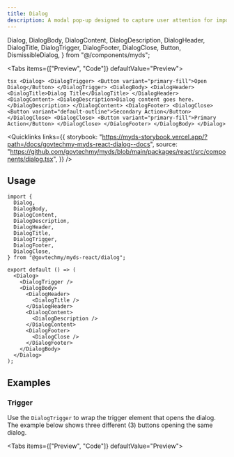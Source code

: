 ```yaml
---
title: Dialog
description: A modal pop-up designed to capture user attention for important actions or messages. It consists of three main components, which are Header, Content, and Footer.
---
```


  Dialog,
  DialogBody,
  DialogContent,
  DialogDescription,
  DialogHeader,
  DialogTitle,
  DialogTrigger,
  DialogFooter,
  DialogClose,
  Button,
  DismissibleDialog,
} from "@/components/myds";

<Tabs items={["Preview", "Code"]} defaultValue="Preview">
  <Tab value="Preview" className="not-prose flex justify-center">
    <Dialog>
      <DialogTrigger>
        <Button variant="primary-fill">Open Dialog</Button>
      </DialogTrigger>
      <DialogBody>
        <DialogHeader>
          <DialogTitle>Dialog Title</DialogTitle>
        </DialogHeader>
        <DialogContent>
          <DialogDescription>Dialog content goes here.</DialogDescription>
        </DialogContent>
        <DialogFooter>
          <DialogClose>
            <Button variant="default-outline">Secondary Action</Button>
          </DialogClose>
          <DialogClose>
            <Button variant="primary-fill">Primary Action</Button>
          </DialogClose>
        </DialogFooter>
      </DialogBody>
    </Dialog>
  </Tab>
  <Tab value="Code">
    ```tsx
    <Dialog>
      <DialogTrigger>
        <Button variant="primary-fill">Open Dialog</Button>
      </DialogTrigger>
      <DialogBody>
        <DialogHeader>
          <DialogTitle>Dialog Title</DialogTitle>
        </DialogHeader>
        <DialogContent>
          <DialogDescription>Dialog content goes here.</DialogDescription>
        </DialogContent>
        <DialogFooter>
          <DialogClose>
            <Button variant="default-outline">Secondary Action</Button>
          </DialogClose>
          <DialogClose>
            <Button variant="primary-fill">Primary Action</Button>
          </DialogClose>
        </DialogFooter>
      </DialogBody>
    </Dialog>
    ```
  </Tab>
</Tabs>

<Quicklinks
  links={{
    storybook:
      "https://myds-storybook.vercel.app/?path=/docs/govtechmy-myds-react-dialog--docs",
    source:
      "https://github.com/govtechmy/myds/blob/main/packages/react/src/components/dialog.tsx",
  }}
/>

## Usage

```tsx copy
import {
  Dialog,
  DialogBody,
  DialogContent,
  DialogDescription,
  DialogHeader,
  DialogTitle,
  DialogTrigger,
  DialogFooter,
  DialogClose,
} from "@govtechmy/myds-react/dialog";
```

```tsx copy
export default () => (
  <Dialog>
    <DialogTrigger />
    <DialogBody>
      <DialogHeader>
        <DialogTitle />
      </DialogHeader>
      <DialogContent>
        <DialogDescription />
      </DialogContent>
      <DialogFooter>
        <DialogClose />
      </DialogFooter>
    </DialogBody>
  </Dialog>
);
```

## Examples

### Trigger

Use the `DialogTrigger` to wrap the trigger element that opens the dialog. The example below shows three different (3) buttons opening the same dialog.

<Tabs items={["Preview", "Code"]} defaultValue="Preview">
  <Tab value="Preview">
    <div className="not-prose flex flex-col items-center gap-3">
      <Dialog>
        <DialogTrigger>
          <Button variant="primary-fill">Open Dialog 1</Button>
        </DialogTrigger>
        <DialogTrigger>
          <Button variant="primary-outline">Open Dialog 2</Button>
        </DialogTrigger>
        <DialogTrigger>
          <Button variant="primary-ghost">Open Dialog 3</Button>
        </DialogTrigger>

      <DialogBody>
        <DialogHeader>
          <DialogTitle>Dialog Title</DialogTitle>
        </DialogHeader>
        <DialogContent>
          <DialogDescription>Dialog content goes here.</DialogDescription>
        </DialogContent>
        <DialogFooter>
          <DialogClose>
            <Button variant="default-outline">Secondary Action</Button>
          </DialogClose>
          <DialogClose>
            <Button variant="primary-fill">Primary Action</Button>
          </DialogClose>
        </DialogFooter>
      </DialogBody>
    </Dialog>
    </div>

  </Tab>
  <Tab value="Code">
    ```tsx
    <Dialog>
      <DialogTrigger>
        <Button variant="primary-fill">Open Dialog 1</Button>
      </DialogTrigger>
      <DialogTrigger>
        <Button variant="primary-outline">Open Dialog 2</Button>
      </DialogTrigger>
      <DialogTrigger>
        <Button variant="primary-ghost">Open Dialog 3</Button>
      </DialogTrigger>

      <DialogBody>
        <DialogHeader>
          <DialogTitle>Dialog Title</DialogTitle>
        </DialogHeader>
        <DialogContent>
          <DialogDescription>Dialog content goes here.</DialogDescription>
        </DialogContent>
        <DialogFooter>
          <DialogClose>
            <Button variant="default-outline">Secondary Action</Button>
          </DialogClose>
          <DialogClose>
            <Button variant="primary-fill">Primary Action</Button>
          </DialogClose>
        </DialogFooter>
      </DialogBody>
    </Dialog>
    ```

  </Tab>
</Tabs>

### Uncontrolled vs Controlled State

To use the dialog in an uncontrolled state, set the `defaultOpen` prop to the initial state of the dialog.

To use the dialog in the controlled state, utilize the `open` and `onOpenChange` prop to handle the state programmatically.

<Tabs items={["Preview", "Code"]} defaultValue="Preview">
  <Tab value="Preview">
    <div className="not-prose flex flex-col gap-3 items-center">
        <div>
            Uncontrolled
            <Dialog defaultOpen={false}>
              <DialogTrigger>
                <Button variant="primary-fill">Open Dialog (Uncontrolled)</Button>
              </DialogTrigger>
      
            <DialogBody>
              <DialogHeader>
                <DialogTitle>Dialog Title</DialogTitle>
              </DialogHeader>
              <DialogContent>
                <DialogDescription>Dialog content goes here.</DialogDescription>
              </DialogContent>
              <DialogFooter>
                <DialogClose>
                  <Button variant="default-outline">Secondary Action</Button>
                </DialogClose>
                <DialogClose>
                  <Button variant="primary-fill">Primary Action</Button>
                </DialogClose>
              </DialogFooter>
            </DialogBody>
          </Dialog>
        </div>
        <div>
            Controlled
            <Dialog open={false}>
              <DialogTrigger>
                <Button variant="primary-fill">Open Dialog (Controlled)</Button>
              </DialogTrigger>
      
            <DialogBody>
              <DialogHeader>
                <DialogTitle>Dialog Title</DialogTitle>
              </DialogHeader>
              <DialogContent>
                <DialogDescription>Dialog content goes here.</DialogDescription>
              </DialogContent>
              <DialogFooter>
                <DialogClose>
                  <Button variant="default-outline">Secondary Action</Button>
                </DialogClose>
                <DialogClose>
                  <Button variant="primary-fill">Primary Action</Button>
                </DialogClose>
              </DialogFooter>
            </DialogBody>
          </Dialog>
        </div>
    </div>

  </Tab>
  <Tab value="Code">
    ```tsx
    // Uncontrolled state
    <Dialog defaultOpen={false}>
      <DialogTrigger>
        <Button variant="primary-fill">Open Dialog (Uncontrolled)</Button>
      </DialogTrigger>
      <DialogBody>
        <DialogHeader>
          <DialogTitle>Dialog Title</DialogTitle>
        </DialogHeader>
        <DialogContent>
          <DialogDescription>Dialog content goes here.</DialogDescription>
        </DialogContent>
        <DialogFooter>
          <DialogClose>
            <Button variant="default-outline">Secondary Action</Button>
          </DialogClose>
          <DialogClose>
            <Button variant="primary-fill">Primary Action</Button>
          </DialogClose>
        </DialogFooter>
      </DialogBody>
    </Dialog>

    // Controlled state
    <Dialog open={false}>
      <DialogTrigger>
        <Button variant="primary-fill">Open Dialog (Controlled)</Button>
      </DialogTrigger>
      <DialogBody>
        <DialogHeader>
          <DialogTitle>Dialog Title</DialogTitle>
        </DialogHeader>
        <DialogContent>
          <DialogDescription>Dialog content goes here.</DialogDescription>
        </DialogContent>
        <DialogFooter>
          <DialogClose>
            <Button variant="default-outline">Secondary Action</Button>
          </DialogClose>
          <DialogClose>
            <Button variant="primary-fill">Primary Action</Button>
          </DialogClose>
        </DialogFooter>
      </DialogBody>
    </Dialog>
    ```

  </Tab>
</Tabs>

### Dismissible

To prevent users from dismissing the dialog, set the `dismissible` prop to `false` at `DialogBody`. By default, the dialog is dismissible.

You can attach a callback function to the `onDismiss` prop to handle the dismiss event.

<Tabs items={["Preview", "Code"]} defaultValue="Preview">
  <Tab value="Preview">
    <div className="not-prose space-y-2 flex flex-col items-center">
      <DismissibleDialog />

    </div>

  </Tab>
  <Tab value="Code">
    ```tsx
    <Dialog>
      <DialogTrigger>
        <Button variant="primary-fill">Open Dialog (Uncontrolled)</Button>
      </DialogTrigger>

      <DialogBody
        dismissible={true}
        onDismiss={() => alert("Dialog dismissed...")}
      >
        <DialogHeader>
          <DialogTitle>Dialog Title</DialogTitle>
        </DialogHeader>
        <DialogContent>
          <DialogDescription>Dialog content goes here.</DialogDescription>
        </DialogContent>
        <DialogFooter>
          <DialogClose>
            <Button variant="default-outline">Secondary Action</Button>
          </DialogClose>
          <DialogClose>
            <Button variant="primary-fill">Primary Action</Button>
          </DialogClose>
        </DialogFooter>
      </DialogBody>
    </Dialog>
    ```

  </Tab>
</Tabs>

### Border

Border can be added to the `DialogHeader` and `DialogFooter` by setting the `border` prop to `true`.

<Tabs items={["Preview", "Code"]} defaultValue="Preview">
  <Tab value="Preview">
    <div className="not-prose flex justify-center">
     <Dialog>
      <DialogTrigger>
        <Button variant="primary-fill">Open Bordered Dialog</Button>
      </DialogTrigger>

      <DialogBody>
        <DialogHeader border>
          <DialogTitle>Dialog Title</DialogTitle>
        </DialogHeader>
        <DialogContent>
          <DialogDescription>Dialog content goes here.</DialogDescription>
        </DialogContent>
        <DialogFooter border>
          <DialogClose>
            <Button variant="default-outline">Secondary Action</Button>
          </DialogClose>
          <DialogClose>
            <Button variant="primary-fill">Primary Action</Button>
          </DialogClose>
        </DialogFooter>
      </DialogBody>
    </Dialog>
    </div>

  </Tab>
  <Tab value="Code">
    ```tsx
    <Dialog>
      <DialogTrigger>
        <Button variant="primary-fill">Open Bordered Dialog</Button>
      </DialogTrigger>
      <DialogBody>
        <DialogHeader border>
          <DialogTitle>Dialog Title</DialogTitle>
        </DialogHeader>
        <DialogContent>
          <DialogDescription>Dialog content goes here.</DialogDescription>
        </DialogContent>
        <DialogFooter border>
          <DialogClose>
            <Button variant="default-outline">Secondary Action</Button>
          </DialogClose>
          <DialogClose>
            <Button variant="primary-fill">Primary Action</Button>
          </DialogClose>
        </DialogFooter>
      </DialogBody>
    </Dialog>
    ```

  </Tab>
</Tabs>

### Alignment

You can set `align` to `DialogFooter` to align the children to the `start`, `end`, or `full` width of the dialog. By default, the alignment is set to `end`.

<Tabs items={["Preview", "Code"]} defaultValue="Preview">
  <Tab value="Preview">
    <div className="not-prose flex justify-center gap-3">
      <div>
        Start
        <Dialog>
          <DialogTrigger>
            <Button variant="primary-fill">Align Dialog (start)</Button>
          </DialogTrigger>
          <DialogBody>
            <DialogHeader border>
              <DialogTitle>Dialog Title</DialogTitle>
            </DialogHeader>
            <DialogContent>
              <DialogDescription>Dialog content goes here.</DialogDescription>
            </DialogContent>
            <DialogFooter border align="start">
              <DialogClose>
                <Button variant="default-outline">Secondary Action</Button>
              </DialogClose>
              <DialogClose>
                <Button variant="primary-fill">Primary Action</Button>
              </DialogClose>
            </DialogFooter>
          </DialogBody>
        </Dialog>
      </div>
      <div>
        Full
        <Dialog>
          <DialogTrigger>
            <Button variant="primary-fill">Align Dialog (full)</Button>
          </DialogTrigger>
          <DialogBody>
            <DialogHeader border>
              <DialogTitle>Dialog Title</DialogTitle>
            </DialogHeader>
            <DialogContent>
              <DialogDescription>Dialog content goes here.</DialogDescription>
            </DialogContent>
            <DialogFooter border align="full">
              <DialogClose>
                <Button variant="default-outline">Secondary Action</Button>
              </DialogClose>
              <DialogClose>
                <Button variant="primary-fill">Primary Action</Button>
              </DialogClose>
            </DialogFooter>
          </DialogBody>
        </Dialog>
      </div>
      <div>
        End
        <Dialog>
          <DialogTrigger>
            <Button variant="primary-fill">Align Dialog (end)</Button>
          </DialogTrigger>
          <DialogBody>
            <DialogHeader border>
              <DialogTitle>Dialog Title</DialogTitle>
            </DialogHeader>
            <DialogContent>
              <DialogDescription>Dialog content goes here.</DialogDescription>
            </DialogContent>
            <DialogFooter border align="end">
              <DialogClose>
                <Button variant="default-outline">Secondary Action</Button>
              </DialogClose>
              <DialogClose>
                <Button variant="primary-fill">Primary Action</Button>
              </DialogClose>
            </DialogFooter>
          </DialogBody>
        </Dialog>
      </div>
    </div>

  </Tab>
  <Tab value="Code">
```tsx
// Start
<Dialog>
  <DialogTrigger>
    <Button variant="primary-fill">Align Dialog (start)</Button>
  </DialogTrigger>
  <DialogBody>
    <DialogHeader border>
      <DialogTitle>Dialog Title</DialogTitle>
    </DialogHeader>
    <DialogContent>
      <DialogDescription>Dialog content goes here.</DialogDescription>
    </DialogContent>
    <DialogFooter border align="start">
      <DialogClose>
        <Button variant="default-outline">Secondary Action</Button>
      </DialogClose>
      <DialogClose>
        <Button variant="primary-fill">Primary Action</Button>
      </DialogClose>
    </DialogFooter>
  </DialogBody>
</Dialog>

// Full

<Dialog>
  <DialogTrigger>
    <Button variant="primary-fill">Align Dialog (full)</Button>
  </DialogTrigger>
  <DialogBody>
    <DialogHeader border>
      <DialogTitle>Dialog Title</DialogTitle>
    </DialogHeader>
    <DialogContent>
      <DialogDescription>Dialog content goes here.</DialogDescription>
    </DialogContent>
    <DialogFooter border align="full">
      <DialogClose>
        <Button variant="default-outline">Secondary Action</Button>
      </DialogClose>
      <DialogClose>
        <Button variant="primary-fill">Primary Action</Button>
      </DialogClose>
    </DialogFooter>
  </DialogBody>
</Dialog>

// End

<Dialog>
  <DialogTrigger>
    <Button variant="primary-fill">Align Dialog (end)</Button>
  </DialogTrigger>
  <DialogBody>
    <DialogHeader border>
      <DialogTitle>Dialog Title</DialogTitle>
    </DialogHeader>
    <DialogContent>
      <DialogDescription>Dialog content goes here.</DialogDescription>
    </DialogContent>
    <DialogFooter border align="end">
      <DialogClose>
        <Button variant="default-outline">Secondary Action</Button>
      </DialogClose>
      <DialogClose>
        <Button variant="primary-fill">Primary Action</Button>
      </DialogClose>
    </DialogFooter>
  </DialogBody>
</Dialog>
```

  </Tab>
</Tabs>

### Action

You can add special actions to the dialog by utilising the `action` prop on the `DialogFooter`.

<Tabs items={["Preview", "Code"]} defaultValue="Preview">
  <Tab value="Preview">
    <div className="not-prose flex justify-center gap-3">
    <Dialog>
      <DialogTrigger>
        <Button variant="primary-fill">Additional Action Dialog</Button>
      </DialogTrigger>
      <DialogBody>
        <DialogHeader border>
          <DialogTitle>Dialog Title</DialogTitle>
        </DialogHeader>
        <DialogContent>
          <DialogDescription>Dialog content goes here.</DialogDescription>
        </DialogContent>
        <DialogFooter action={<Button variant="primary-ghost">Tertiary</Button>}>
          <DialogClose>
            <Button variant="default-outline">Secondary Action</Button>
          </DialogClose>
          <DialogClose>
            <Button variant="primary-fill">Primary Action</Button>
          </DialogClose>
        </DialogFooter>
      </DialogBody>
    </Dialog>
    </div>

  </Tab>
  <Tab value="Code">
```tsx
  <Dialog>
    <DialogTrigger>
      <Button variant="primary-fill">Additional Action Dialog</Button>
    </DialogTrigger>
    <DialogBody>
      <DialogHeader border>
        <DialogTitle>Dialog Title</DialogTitle>
      </DialogHeader>
      <DialogContent>
        <DialogDescription>Dialog content goes here.</DialogDescription>
      </DialogContent>
      <DialogFooter action={<Button variant="primary-ghost">Tertiary</Button>}>
        <DialogClose>
          <Button variant="default-outline">Secondary Action</Button>
        </DialogClose>
        <DialogClose>
          <Button variant="primary-fill">Primary Action</Button>
        </DialogClose>
      </DialogFooter>
    </DialogBody>
  </Dialog>
```
  </Tab>
</Tabs>

## Props

### Dialog

<TypeTable
  type={{
    open: {
      description: "State of the dialog (controlled)",
      type: "boolean",
      default: "false",
    },
    defaultOpen: {
      description: "Initial state of the dialog (uncontrolled)",
      type: "boolean",
      default: "false",
    },
    onOpenChange: {
      description: "Change event listener (controlled)",
      type: "(open: boolean) => void",
    },
  }}
/>

### DialogBody

<TypeTable
  type={{
    dismissible: {
      description: "Whether the dialog can be dismissed",
      type: "boolean",
      default: "true",
    },
    hideClose: {
      description: "Hide the default dismiss button",
      type: "boolean",
      default: "false",
    },
    onDismiss: {
      description: "Change event listener for dismiss event",
      type: "() => void",
    },
  }}
/>

### DialogHeader

<TypeTable
  type={{
    border: {
      description: "Whether the dialog header has border",
      type: "boolean",
      default: "false",
    },
  }}
/>

### DialogFooter

<TypeTable
  type={{
    border: {
      description: "Whether the dialog footer has border",
      type: "boolean",
      default: "false",
    },
    align: {
      description: "Aligns the layout of the content",
      type: "start | end | full",
      default: "end",
    },
    action: {
      description: "Additional action to be added to the footer",
      type: "ReactNode",
    },
  }}
/>
